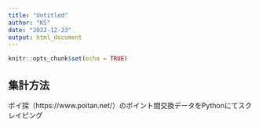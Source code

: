 ```yaml
---
title: "Untitled"
author: "KS"
date: "2022-12-23"
output: html_document
---
```


```r
knitr::opts_chunk$set(echo = TRUE)
```

## 集計方法

ポイ探（https://www.poitan.net/）のポイント間交換データをPythonにてスクレイピング


